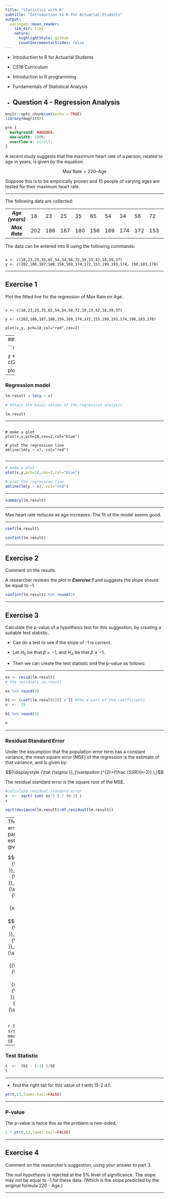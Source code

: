 ```yaml
---
title: "Statistics with R"
subtitle: "Introduction to R for Actuarial Students"
output:
  xaringan::moon_reader:
    lib_dir: libs
    nature:
      highlightStyle: github
      countIncrementalSlides: false
---
```


* Introduction to R for Actuarial Students

* CS1B Curriculum

* Introduction to R programming
* Fundamentals of Statistical Analysis

* Question 4 - Regression Analysis
---

```r
knitr::opts_chunk$set(echo = TRUE)
library(magrittr)
```

```css
pre {
  background: #ADD8E6;
  max-width: 100%;
  overflow-x: scroll;
}
```




A recent study suggests that the maximum heart rate of a person, related to age in
years, is given by the equation:

$$ \mbox{Max Rate} = 220 – \mbox{Age}$$

Suppose this is to be empirically proven and 15 people of varying ages are tested for
their maximum heart rate. 

---

The following data are collected:

| | | | | | | | | | | | |
|:-------------:|------|------|------|------|------|------|------|------|------|------|
|***Age (years)***| 18| 23| 25| 35| 65| 54| 34| 56| 72| 19| 23| 42| 18| 39| 37|
|***Max Rate ***| 202| 186| 187| 180| 156| 169| 174| 172| 153| 199| 193| 174| 198| 183| 178|

The data can be entered into R using the following commands:

<pre><code>
x <- c(18,23,25,35,65,54,34,56,72,19,23,42,18,39,37)
y <- c(202,186,187,180,156,169,174,172,153,199,193,174, 198,183,178)
</code></pre>

---

## Exercise 1

Plot the fitted line for the regression of Max Rate on Age.

<pre><code>
x <- c(18,23,25,35,65,54,34,56,72,19,23,42,18,39,37)

y <- c(202,186,187,180,156,169,174,172,153,199,193,174,198,183,178)

plot(x,y, pch=18,col="red",cex=2)
</code></pre>

---
### Scatterplot

```r
x <- c(18,23,25,35,65,54,34,56,72,19,23,42,18,39,37)

y <- c(202,186,187,180,156,169,174,172,153,199,193,174,198,183,178)

plot(x,y, pch=18,col="red",cex=2)
```


---

### Regression model

```r
lm.result = lm(y ~ x)
```


```r
# Obtain the basic values of the regression analysis

lm.result
```

---

<pre><code>
# make a plot
plot(x,y,pch=18,cex=2,col="blue")

# plot the regression line
abline(lm(y ~ x), col="red") 

</code></pre>

---

```r
# make a plot
plot(x,y,pch=18,cex=2,col="blue")

# plot the regression line
abline(lm(y ~ x), col="red")

```


---


```r
summary(lm.result)
```

---


Max heart rate reduces as age increases. The fit of the model seems good.

---


```r
coef(lm.result)
```


```r
confint(lm.result)
```


---



## Exercise 2

Comment on the results.

A researcher reviews the plot in ***Exercise 1*** and suggests the slope should be equal to –1.


```r
confint(lm.result) %>% round(2)
```




---

## Exercise 3

Calculate the p-value of a hypothesis test for this suggestion, by creating a suitable test statistic.


* Can do a test to see if the slope of -1 is correct. 


* Let $H_0$ be that $\beta = -1$, and $H_A$ be that $\beta \neq -1$. 


* Then we can create the test statistic and the p-value as follows:

---

```r
es <- resid(lm.result)
# the residuals lm.result

es %>% round(3)
```


```r
b1 <- (coef(lm.result))[['x']] #the x part of the coefficients
n  <-  15

b1 %>% round(3)

n
```


---

### Residual Standard Error

Under the assumption that the population error term has a constant variance, the mean square error (MSE) of the regression is the estimate of that variance, and is given by:

$${\displaystyle {\hat {\sigma }}_{\varepsilon }^{2}={\frac {SSR}{n-2}}.\,}$$

The residual standard error is the square root of the MSE.

```r
#calculate residual standard error
s  <-  sqrt( sum( es^2 ) / (n-2) )
s

```

```r

sqrt(deviance(lm.result)/df.residual(lm.result))

```
---
The standard errors of the parameter estimates are given by

$${\displaystyle {\hat {\sigma }}_{\beta _{1}}={\hat {\sigma }}_{\varepsilon }{\sqrt {\frac {1}{\sum (x_{i}-{\bar {x}})^{2}}}}}$$

$${\displaystyle {\hat {\sigma }}_{\beta _{0}}={\hat {\sigma }}_{\varepsilon }{\sqrt {{\frac {1}{n}}+{\frac {{\bar {x}}^{2}}{\sum (x_{i}-{\bar {x}})^{2}}}}}={\hat {\sigma }}_{\beta _{1}}{\sqrt {\frac {\sum x_{i}^{2}}{n}}}.}$$

```r


SE <-  s/sqrt(sum((x-mean(x))^2))
SE
```


---

### Test Statistic

```r
t  <-  (b1 - (-1) )/SE
t
```


---

* find the right tail for this value of t with 15-2 d.f.


```r
pt(t,13,lower.tail=FALSE)
```



---


### P-value


The p-value is twice this as the problem is two-sided,




```r
2 * pt(t,13,lower.tail=FALSE)
```

---

## Exercise 4
Comment on the researcher’s suggestion, using your answer to part 3.




The null hypothesis is rejected at the 5% level of significance. The slope may not be
equal to -1 for these data. (Which is the slope predicted by the original formula 220 -
Age.)


---